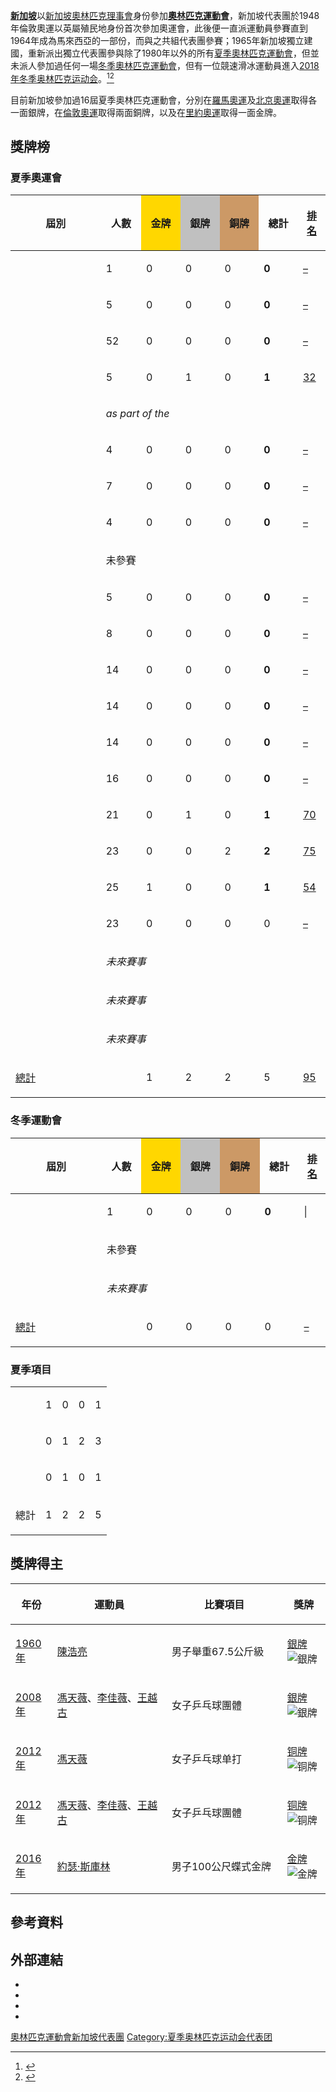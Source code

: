 {{Infobox Country Olympics
|NOC=SGP
|gold=1
|silver=2
|bronze=2
}}

'''[[新加坡|新加坡]]'''以[[新加坡奧林匹克理事會|新加坡奧林匹克理事會]]身份參加'''[[奧林匹克運動會|奧林匹克運動會]]'''，新加坡代表團於1948年倫敦奧運以英屬殖民地身份首次參加奧運會，此後便一直派運動員參賽直到1964年成為馬來西亞的一部份，而與之共組代表團參賽；1965年新加坡獨立建國，重新派出獨立代表團參與除了1980年以外的所有[[夏季奧林匹克運動會|夏季奧林匹克運動會]]，但並未派人參加過任何一場[[冬季奧林匹克運動會|冬季奧林匹克運動會]]，但有一位競速滑冰運動員進入[[2018年冬季奥林匹克运动会|2018年冬季奥林匹克运动会]]。<ref>{{cite news|last=Chia|first=Nicole|date=24 November 2017|title=Winter sports: Cheyenne Goh, 18, becomes first Singapore athlete to qualify for Olympics, will race in Pyeongchang|url=http://www.straitstimes.com/sport/cheyenne-goh-18-becomes-first-singaporean-athlete-to-qualify-for-winter-olympics-will-race-at?xtor=CS3-18|work=[[The_Straits_Times|The Straits Times]]|location=Singapore|access-date=25 November 2017|archive-date=2017-12-02|archive-url=https://web.archive.org/web/20171202235845/http://www.straitstimes.com/sport/cheyenne-goh-18-becomes-first-singaporean-athlete-to-qualify-for-winter-olympics-will-race-at?xtor=CS3-18|dead-url=no}}</ref><ref>{{cite news|date=24 November 2017|title=Skater Cheyenne Goh qualifies for Winter Olympics, a first for Singapore|url=http://www.channelnewsasia.com/news/singapore/skater-cheyenne-goh-qualifies-for-winter-olympics-a-first-for-9437560|work=[[Channel_NewsAsia|Channel NewsAsia]]|location=Singapore|access-date=25 November 2017|archive-date=2017-11-24|archive-url=https://web.archive.org/web/20171124150925/http://www.channelnewsasia.com/news/singapore/skater-cheyenne-goh-qualifies-for-winter-olympics-a-first-for-9437560|dead-url=yes}}</ref>

目前新加坡參加過16屆夏季奧林匹克運動會，分別在[[1960年夏季奧林匹克運動會|羅馬奧運]]及[[2008年夏季奧林匹克運動會|北京奧運]]取得各一面銀牌，在[[2012年夏季奧林匹克運動會|倫敦奧運]]取得兩面銅牌，以及在[[2016年夏季奧林匹克運動會|里約奧運]]取得一面金牌。

== 獎牌榜 ==
{{See also|奥林匹克运动会奖牌统计}}
{{col-begin}}
{{col-2}}

===夏季奧運會===
{| class="wikitable" style="text-align:center; font-size:90%;"
|-
!style="width:12em;"| 屆別
!style="width:4em;"| 人數
!style="width:4em; background:gold;"| 金牌
!style="width:4em; background:silver;"| 銀牌
!style="width:4em; background:#cc9966;"| 銅牌
!style="width:4em;"| 總計
!style="width:2em;"| [[奧林匹克運動會獎牌榜|排名]]
|-
|align=left| {{GamesName|SOG|1948}} || 1 || 0 || 0 || 0 || '''0''' || [[1948年夏季奥林匹克运动会奖牌榜|–]]
|-
|align=left| {{GamesName|SOG|1952}} || 5 || 0 || 0 || 0 || '''0''' || [[1952年夏季奥林匹克运动会奖牌榜|–]]
|-
|align=left| {{GamesName|SOG|1956}} || 52 || 0 || 0 || 0 || '''0''' || [[1956年夏季奥林匹克运动会奖牌榜|–]]
|-
|align=left| {{GamesName|SOG|1960}} || 5 || 0 || 1 || 0 || '''1''' || [[1960年夏季奥林匹克运动会奖牌榜|32]]
|-
|align=left| {{GamesName|SOG|1964}} || colspan=6 | ''as part of the {{flagIOCteam|MAS|1964年夏季}}''
|-
|align=left| {{GamesName|SOG|1968}} || 4 || 0 || 0 || 0 || '''0''' || [[1968年夏季奥林匹克运动会奖牌榜|–]]
|-
|align=left| {{GamesName|SOG|1972}} || 7 || 0 || 0 || 0 || '''0''' || [[1972年夏季奥林匹克运动会奖牌榜|–]]
|-
|align=left| {{GamesName|SOG|1976}} || 4 || 0 || 0 || 0 || '''0''' || [[1976年夏季奥林匹克运动会奖牌榜|–]]
|-
|align=left| {{GamesName|SOG|1980}} || colspan=6 | 未參賽 
|-
|align=left| {{GamesName|SOG|1984}} || 5 || 0 || 0 || 0 || '''0''' || [[1984年夏季奥林匹克运动会奖牌榜|–]]
|-
|align=left| {{GamesName|SOG|1988}} || 8 || 0 || 0 || 0 || '''0''' || [[1988年夏季奥林匹克运动会奖牌榜|–]]
|-
|align=left| {{GamesName|SOG|1992}} || 14 || 0 || 0 || 0 || '''0''' || [[1992年夏季奥林匹克运动会奖牌榜|–]]
|-
|align=left| {{GamesName|SOG|1996}} || 14 || 0 || 0 || 0 || '''0''' || [[1996年夏季奥林匹克运动会奖牌榜|–]]
|-
|align=left| {{GamesName|SOG|2000}} || 14 || 0 || 0 || 0 || '''0''' || [[2000年夏季奥林匹克运动会奖牌榜|–]]
|-
|align=left| {{GamesName|SOG|2004}} || 16 || 0 || 0 || 0 || '''0''' || [[2004年夏季奥林匹克运动会奖牌榜|–]]
|-
|align=left| {{GamesName|SOG|2008}} || 21 || 0 || 1 || 0 || '''1''' || [[2008年夏季奥林匹克运动会奖牌榜|70]]
|-
|align=left| {{GamesName|SOG|2012}} || 23 || 0 || 0 || 2 || '''2''' || [[2012年夏季奥林匹克运动会奖牌榜|75]]
|-
|align=left| {{GamesName|SOG|2016}} || 25 || 1 || 0 || 0 || '''1''' || [[2016年夏季奧林匹克運動會獎牌榜|54]]
|-
|align=left| {{GamesName|SOG|2020}} || 23 || 0 || 0 || 0 || 0 || [[2020年夏季奧林匹克運動會獎牌榜|–]]
|-
|align=left| {{GamesName|SOG|2024}} || colspan=6| ''未來賽事''
|-
|align=left| {{GamesName|SOG|2028}} || colspan=6| ''未來賽事''
|-
|align=left| {{GamesName|SOG|2032}} || colspan=6| ''未來賽事''
|-
!colspan=2| [[奥林匹克运动会奖牌统计|總計]] !! 1 !! 2 !! 2 !! 5 !! [[奥林匹克运动会奖牌统计|95]]
|}
{{col-2}}

=== 冬季運動會 ===
{| class="wikitable" style="text-align:center; font-size:90%;"
|-
!style="width:12em;"| 屆別
!style="width:4em;"| 人數
!style="width:4em; background:gold;"| 金牌
!style="width:4em; background:silver;"| 銀牌
!style="width:4em; background:#cc9966;"| 銅牌
!style="width:4em;"| 總計
!style="width:2em;"| [[奧林匹克運動會獎牌榜|排名]]
|-
|align=left| {{GamesName|WOG|2018}} || 1 || 0 || 0 || 0 || '''0''' |||
|-
|align=left| {{GamesName|WOG|2022}} || colspan=6| 未參賽
|-
|align=left| {{GamesName|WOG|2026}} || colspan=6| ''未來賽事''
|-
!colspan=2| [[奥林匹克运动会奖牌统计|總計]] !! 0 !! 0 !! 0 !! 0 || [[奥林匹克运动会奖牌统计|–]]
|}
{{col-end}}

=== 夏季項目 ===
{| {{MedalTable|type=運動}}
|-
|align=left| {{GamesSport|游泳|Format=d}} || 1 || 0 || 0 || 1
|-
|align=left| {{GamesSport|桌球|Format=d}} || 0 || 1 || 2 || 3
|-
|align=left| {{GamesSport|舉重|Format=d}} || 0 || 1 || 0 || 1
|-
! 總計 || 1 || 2 || 2 || 5
|}

==獎牌得主==
{| class="wikitable sortable" align=center
|-
! width=60px|年份
! width=300px|運動員 
! width=300px|比賽項目 
! width=90px|獎牌
|- align=center
| [[1960年夏季奧林匹克運動會舉重比賽|1960年]] || [[陳浩亮|陳浩亮]] || 男子舉重67.5公斤級||bgcolor=silver| [[銀牌|銀牌]] [[File:Med_2.png|銀牌]]
|- align=center
| [[2008年夏季奧林匹克運動會乒乓球比賽|2008年]] || [[馮天薇|馮天薇]]、[[李佳薇_(乒乓球运动员)|李佳薇]]、[[王越古|王越古]] || 女子乒乓球團體 ||bgcolor=silver| [[銀牌|銀牌]] [[File:Med_2.png|銀牌]]
|- align=center
| [[2012年夏季奧林匹克運動會乒乓球比賽|2012年]] || [[馮天薇|馮天薇]]|| 女子乒乓球单打 ||bgcolor=bronze| [[铜牌|铜牌]] [[File:Med_3.png|铜牌]]
|- align=center
| [[2012年夏季奧林匹克運動會乒乓球比賽|2012年]] || [[馮天薇|馮天薇]]、[[李佳薇_(乒乓球运动员)|李佳薇]]、[[王越古|王越古]]|| 女子乒乓球團體 ||bgcolor=bronze| [[铜牌|铜牌]] [[File:Med_3.png|铜牌]]
|- align=center
| [[2016年夏季奧林匹克運動會游泳比賽|2016年]] || [[約瑟·斯庫林|約瑟·斯庫林]]|| 男子100公尺蝶式金牌 ||bgcolor=gold| [[金牌|金牌]] [[File:Med_1.png|金牌]]
|}

==參考資料==
{{commons category|Singapore at the Olympic Games}}
{{reflist}}

==外部連結==
* {{cite web |title=Singapore |publisher=International Olympic Committee |url=http://www.olympic.org/singapore |access-date=2017-11-26 |archive-date=2021-02-11 |archive-url=https://web.archive.org/web/20210211034254/https://www.olympic.org/singapore |dead-url=no }}
* {{IOC medals|NOC=SIN}}
* {{cite web |title=Olympic Medal Winners |publisher=International Olympic Committee |url=http://www.olympic.org/athletes?search=1&countryname=singapore |access-date=2017-11-26 |archive-date=2017-12-01 |archive-url=https://web.archive.org/web/20171201133523/https://www.olympic.org/athletes?search=1&countryname=singapore |dead-url=no }}
* {{cite web |title=Singapore |publisher=Sports-Reference.com |url=http://www.sports-reference.com/olympics/countries/SIN |access-date=2017-11-26 |archive-date=2016-06-22 |archive-url=https://web.archive.org/web/20160622043610/http://www.sports-reference.com/olympics/countries/SIN/ |dead-url=yes }}

{{Nations at the Olympics}}

[[Category:奧林匹克運動會新加坡代表團|]]
[[Category:夏季奥林匹克运动会代表团|Category:夏季奥林匹克运动会代表团]]